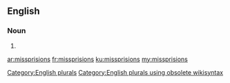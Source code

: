 ==English==

===Noun===
{{head|en}}

# {{plural of|missprision}}

[[Category:English plurals]][[Category:English plurals using obsolete wikisyntax]]

[[ar:missprisions]]
[[fr:missprisions]]
[[ku:missprisions]]
[[my:missprisions]]
